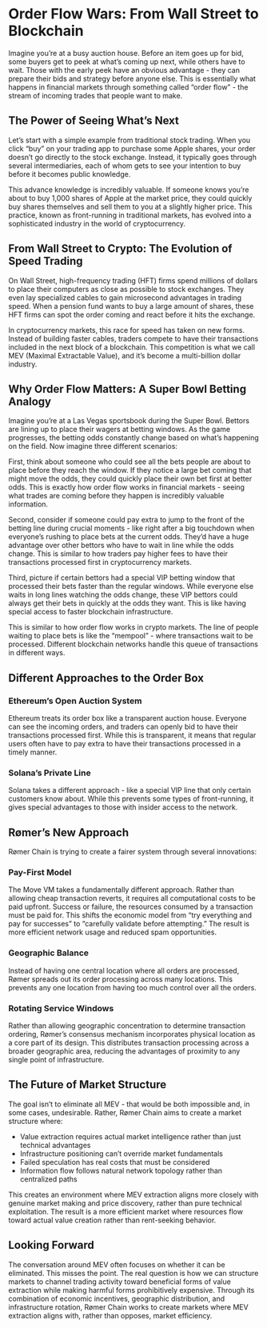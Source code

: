 # Order Flow Wars: From Wall Street to Blockchain

Imagine you're at a busy auction house. Before an item goes up for bid, some buyers get to peek at what's coming up next, while others have to wait. Those with the early peek have an obvious advantage - they can prepare their bids and strategy before anyone else. This is essentially what happens in financial markets through something called "order flow" - the stream of incoming trades that people want to make.

## The Power of Seeing What's Next

Let's start with a simple example from traditional stock trading. When you click "buy" on your trading app to purchase some Apple shares, your order doesn't go directly to the stock exchange. Instead, it typically goes through several intermediaries, each of whom gets to see your intention to buy before it becomes public knowledge.

This advance knowledge is incredibly valuable. If someone knows you're about to buy 1,000 shares of Apple at the market price, they could quickly buy shares themselves and sell them to you at a slightly higher price. This practice, known as front-running in traditional markets, has evolved into a sophisticated industry in the world of cryptocurrency.

## From Wall Street to Crypto: The Evolution of Speed Trading

On Wall Street, high-frequency trading (HFT) firms spend millions of dollars to place their computers as close as possible to stock exchanges. They even lay specialized cables to gain microsecond advantages in trading speed. When a pension fund wants to buy a large amount of shares, these HFT firms can spot the order coming and react before it hits the exchange.

In cryptocurrency markets, this race for speed has taken on new forms. Instead of building faster cables, traders compete to have their transactions included in the next block of a blockchain. This competition is what we call MEV (Maximal Extractable Value), and it's become a multi-billion dollar industry.

## Why Order Flow Matters: A Super Bowl Betting Analogy

Imagine you're at a Las Vegas sportsbook during the Super Bowl. Bettors are lining up to place their wagers at betting windows. As the game progresses, the betting odds constantly change based on what's happening on the field. Now imagine three different scenarios:

First, think about someone who could see all the bets people are about to place before they reach the window. If they notice a large bet coming that might move the odds, they could quickly place their own bet first at better odds. This is exactly how order flow works in financial markets - seeing what trades are coming before they happen is incredibly valuable information.

Second, consider if someone could pay extra to jump to the front of the betting line during crucial moments - like right after a big touchdown when everyone's rushing to place bets at the current odds. They'd have a huge advantage over other bettors who have to wait in line while the odds change. This is similar to how traders pay higher fees to have their transactions processed first in cryptocurrency markets.

Third, picture if certain bettors had a special VIP betting window that processed their bets faster than the regular windows. While everyone else waits in long lines watching the odds change, these VIP bettors could always get their bets in quickly at the odds they want. This is like having special access to faster blockchain infrastructure.

This is similar to how order flow works in crypto markets. The line of people waiting to place bets is like the "mempool" - where transactions wait to be processed. Different blockchain networks handle this queue of transactions in different ways.

## Different Approaches to the Order Box

### Ethereum's Open Auction System

Ethereum treats its order box like a transparent auction house. Everyone can see the incoming orders, and traders can openly bid to have their transactions processed first. While this is transparent, it means that regular users often have to pay extra to have their transactions processed in a timely manner.

### Solana's Private Line

Solana takes a different approach - like a special VIP line that only certain customers know about. While this prevents some types of front-running, it gives special advantages to those with insider access to the network.

## Rømer's New Approach

Rømer Chain is trying to create a fairer system through several innovations:

### Pay-First Model

The Move VM takes a fundamentally different approach. Rather than allowing cheap transaction reverts, it requires all computational costs to be paid upfront. Success or failure, the resources consumed by a transaction must be paid for. This shifts the economic model from "try everything and pay for successes" to "carefully validate before attempting." The result is more efficient network usage and reduced spam opportunities.

### Geographic Balance

Instead of having one central location where all orders are processed, Rømer spreads out its order processing across many locations. This prevents any one location from having too much control over all the orders.

### Rotating Service Windows

Rather than allowing geographic concentration to determine transaction ordering, Rømer's consensus mechanism incorporates physical location as a core part of its design. This distributes transaction processing across a broader geographic area, reducing the advantages of proximity to any single point of infrastructure.

## The Future of Market Structure

The goal isn't to eliminate all MEV - that would be both impossible and, in some cases, undesirable. Rather, Rømer Chain aims to create a market structure where:

- Value extraction requires actual market intelligence rather than just technical advantages
- Infrastructure positioning can't override market fundamentals
- Failed speculation has real costs that must be considered
- Information flow follows natural network topology rather than centralized paths

This creates an environment where MEV extraction aligns more closely with genuine market making and price discovery, rather than pure technical exploitation. The result is a more efficient market where resources flow toward actual value creation rather than rent-seeking behavior.

## Looking Forward

The conversation around MEV often focuses on whether it can be eliminated. This misses the point. The real question is how we can structure markets to channel trading activity toward beneficial forms of value extraction while making harmful forms prohibitively expensive. Through its combination of economic incentives, geographic distribution, and infrastructure rotation, Rømer Chain works to create markets where MEV extraction aligns with, rather than opposes, market efficiency.